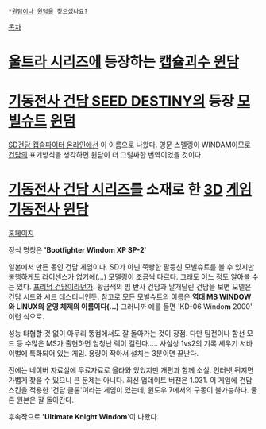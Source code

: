  *[[원담]]이나 [[윈덤]]을 찾으셨나요?

[[목차]]

= [[울트라 시리즈]]에 등장하는 [[캡슐괴수 윈담]] =

= [[기동전사 건담 SEED DESTINY]]의 등장 [[모빌슈트]] [[윈덤]] =
[[SD건담 캡슐파이터 온라인]]에선 이 이름으로 나왔다. 영문 스펠링이 WINDAM이므로 [[건담]]의 표기방식을 생각하면 윈담이 더 그럴싸한 번역이었을 것이다.

= [[기동전사 건담 시리즈]]를 소재로 한 [[3D]] [[게임]] [[기동전사 윈담]] =
[http://mirrormoon.org/projects/windom 홈페이지]

정식 명칭은 ''''Bootfighter Windom XP SP-2''''

일본에서 만든 동인 건담 게임이다. SD가 아닌 쭉빵한 팔등신 모빌슈트를 볼 수 있지만 불행하게도 라이센스가 없기에(...) 모델링이 조금씩 다르다. 그래도 어느 정도 알아볼 수는 있다. [[프리덤 건담]]이라던가. 황금색의 빔 반사 건담과 날개달린 건담을 보면 모델은 건담 시드와 시드 데스티니인듯. 참고로 모든 모빌슈트의 이름은 '''역대 MS WINDOW 와 LINUX의 운영 체제의 이름이다(...)''' 그러니까 예를 들면 'KD-06 Windo'''m''' 2000' 이런 식으로.

성능 타협할 것 없이 아무리 똥컴에서도 잘 돌아가는 것이 장점. 다만 팀전이나 함선 모드 등 수많은 MS가 출현하면 엄청난 렉이 걸린다..... 사실상 1vs2의 기록 세우기 서바이벌에 특화되어 있는 게임. 용량이 작아서 설치는 3분이면 끝난다.

전에는 네이버 자료실에 무료자료로 올라와 있었지만 개편과 함께 소실. 인터넷 뒤지면 가볍게 찾을 수 있으니 큰 문제는 아니다. 최신 업데이트 버젼은 1.031. 이 게임에 건담 스킨을 적용한 '건담 클론'이라는 게임이 있는데, 윈도우 7에서의 구동이 불가능하다. 물론 원본은 잘 돌아간다.

후속작으로 ''''Ultimate Knight Windom''''이 나왔다.
